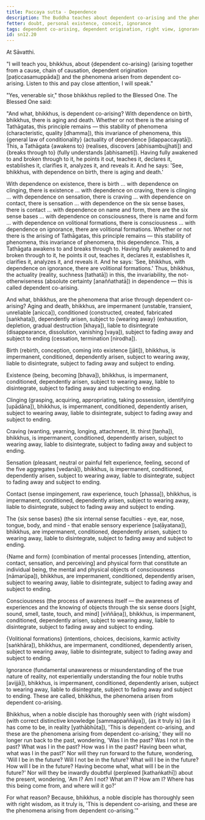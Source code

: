 ```yaml
---
title: Paccaya sutta - Dependence
description: The Buddha teaches about dependent co-arising and the phenomena arisen from dependent co-arising. A noble disciple who has thoroughly seen this with right wisdom will no longer be doubtful about who they were in the past, who they will be in the future, or who they are in the present.
fetter: doubt, personal existence, conceit, ignorance
tags: dependent co-arising, dependent origination, right view, ignorance, doubt, personal existence, conceit, aging and death, birth, existence, clinging, craving, sensation, contact, six sense bases, name and form, consciousness, volitional formations, ignorance, specific conditionality, tathāgata, sn, sn12-21, sn12
id: sn12.20
---
```


At Sāvatthi.

"I will teach you, bhikkhus, about \{dependent co-arising} (arising together from a cause, chain of causation, dependent origination [paṭiccasamuppāda]) and the phenomena arisen from dependent co-arising. Listen to this and pay close attention, I will speak."

"Yes, venerable sir," those bhikkhus replied to the Blessed One. The Blessed One said:

"And what, bhikkhus, is dependent co-arising? With dependence on birth, bhikkhus, there is aging and death. Whether or not there is the arising of Tathāgatas, this principle remains — this stability of phenomena (characteristic, quality [dhamma]), this invariance of phenomena, this \{general law of conditionality} (actuality of dependence [idappaccayatā]). This, a Tathāgata \{awakens to} (realises, discovers [abhisambujjhati]) and \{breaks through to} (fully understands [abhisameti]). Having fully awakened to and broken through to it, he points it out, teaches it, declares it, establishes it, clarifies it, analyzes it, and reveals it. And he says: 'See, bhikkhus, with dependence on birth, there is aging and death.'

With dependence on existence, there is birth ... with dependence on clinging, there is existence ... with dependence on craving, there is clinging ... with dependence on sensation, there is craving ... with dependence on contact, there is sensation ... with dependence on the six sense bases, there is contact ... with dependence on name and form, there are the six sense bases ... with dependence on consciousness, there is name and form ... with dependence on volitional formations, there is consciousness ... with dependence on ignorance, there are volitional formations. Whether or not there is the arising of Tathāgatas, this principle remains — this stability of phenomena, this invariance of phenomena, this dependence. This, a Tathāgata awakens to and breaks through to. Having fully awakened to and broken through to it, he points it out, teaches it, declares it, establishes it, clarifies it, analyzes it, and reveals it. And he says: 'See, bhikkhus, with dependence on ignorance, there are volitional formations.' Thus, bhikkhus, the actuality (reality, suchness [tathatā]) in this, the invariability, the not-otherwiseness (absolute certainty [anaññathatā]) in dependence — this is called dependent co-arising.

And what, bhikkhus, are the phenomena that arise through dependent co-arising? Aging and death, bhikkhus, are impermanent (unstable, transient, unreliable [anicca]), conditioned (constructed, created, fabricated [saṅkhata]), dependently arisen, subject to \{wearing away} (exhaustion, depletion, gradual destruction [khaya]), liable to disintegrate (disappearance, dissolution, vanishing [vaya]), subject to fading away and subject to ending (cessation, termination [nirodha]).

Birth (rebirth, conception, coming into existence [jāti]), bhikkhus, is impermanent, conditioned, dependently arisen, subject to wearing away, liable to disintegrate, subject to fading away and subject to ending.

Existence (being, becoming [bhava]), bhikkhus, is impermanent, conditioned, dependently arisen, subject to wearing away, liable to disintegrate, subject to fading away and subjecting to ending.

Clinging (grasping, acquiring, appropriating, taking possession, identifying [upādāna]), bhikkhus, is impermanent, conditioned, dependently arisen, subject to wearing away, liable to disintegrate, subject to fading away and subject to ending.

Craving (wanting, yearning, longing, attachment, lit. thirst [taṇha]), bhikkhus, is impermanent, conditioned, dependently arisen, subject to wearing away, liable to disintegrate, subject to fading away and subject to ending.

Sensation (pleasant, neutral or painful felt experience, feeling, second of the five aggregates [vedanā]), bhikkhus, is impermanent, conditioned, dependently arisen, subject to wearing away, liable to disintegrate, subject to fading away and subject to ending.

Contact (sense impingement, raw experience, touch [phassa]), bhikkhus, is impermanent, conditioned, dependently arisen, subject to wearing away, liable to disintegrate, subject to fading away and subject to ending.

The \{six sense bases} (the six internal sense faculties - eye, ear, nose, tongue, body, and mind - that enable sensory experience [saḷāyatana]), bhikkhus, are impermanent, conditioned, dependently arisen, subject to wearing away, liable to disintegrate, subject to fading away and subject to ending.

\{Name and form} (combination of mental processes [intending, attention, contact, sensation, and perceiving] and physical form that constitute an individual being, the mental and physical objects of consciousness [nāmarūpa]), bhikkhus, are impermanent, conditioned, dependently arisen, subject to wearing away, liable to disintegrate, subject to fading away and subject to ending.

Consciousness (the process of awareness itself — the awareness of experiences and the knowing of objects through the six sense doors [sight, sound, smell, taste, touch, and mind] [viññāṇa]), bhikkhus, is impermanent, conditioned, dependently arisen, subject to wearing away, liable to disintegrate, subject to fading away and subject to ending.

\{Volitional formations} (intentions, choices, decisions, karmic activity [saṅkhāra]), bhikkhus, are impermanent, conditioned, dependently arisen, subject to wearing away, liable to disintegrate, subject to fading away and subject to ending.

Ignorance (fundamental unawareness or misunderstanding of the true nature of reality, not experientially understanding the four noble truths [avijjā]), bhikkhus, is impermanent, conditioned, dependently arisen, subject to wearing away, liable to disintegrate, subject to fading away and subject to ending. These are called, bhikkhus, the phenomena arisen from dependent co-arising.

Bhikkhus, when a noble disciple has thoroughly seen with \{right wisdom} (with correct distinctive knowledge [sammappaññāya]), \{as it truly is} (as it has come to be, in reality [yathābhūta]), 'This is dependent co-arising, and these are the phenomena arising from dependent co-arising,' they will no longer run back to the past, wondering, 'Was I in the past? Was I not in the past? What was I in the past? How was I in the past? Having been what, what was I in the past?' Nor will they run forward to the future, wondering, 'Will I be in the future? Will I not be in the future? What will I be in the future? How will I be in the future? Having become what, what will I be in the future?' Nor will they be inwardly doubtful (perplexed [kathaṅkathī]) about the present, wondering, 'Am I? Am I not? What am I? How am I? Where has this being come from, and where will it go?'

For what reason? Because, bhikkhus, a noble disciple has thoroughly seen with right wisdom, as it truly is, 'This is dependent co-arising, and these are the phenomena arising from dependent co-arising.'"
